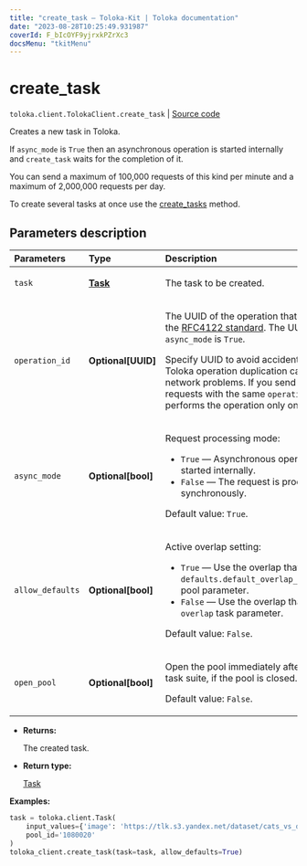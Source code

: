 ```yaml
---
title: "create_task — Toloka-Kit | Toloka documentation"
date: "2023-08-28T10:25:49.931987"
coverId: F_bIcOYF9yjrxkPZrXc3
docsMenu: "tkitMenu"
---
```


# create_task

`toloka.client.TolokaClient.create_task` | [Source code](https://github.com/Toloka/toloka-kit/blob/v1.2.1/src/client/__init__.py#L2374)

Creates a new task in Toloka.

If `async_mode` is `True` then an asynchronous operation is started internally and `create_task` waits for the completion of it.

You can send a maximum of 100,000 requests of this kind per minute and a maximum of 2,000,000 requests per day.

To create several tasks at once use the [create_tasks](/docs/toloka-kit/reference/toloka.client.TolokaClient.create_tasks) method.

## Parameters description

| Parameters | Type | Description |
| :----------| :----| :-----------|
`task`|**[Task](/docs/toloka-kit/reference/toloka.client.task.Task)**|<p>The task to be created.</p>
`operation_id`|**Optional\[UUID\]**|<p>The UUID of the operation that conforms to the [RFC4122 standard](https://tools.ietf.org/html/rfc4122). The UUID is used if `async_mode` is `True`.</p> <p>Specify UUID to avoid accidental errors like Toloka operation duplication caused by network problems. If you send several requests with the same `operation_id`, Toloka performs the operation only once.</p>
`async_mode`|**Optional\[bool\]**|<p>Request processing mode:</p> <ul> <li>`True` — Asynchronous operation is started internally.</li> <li>`False` — The request is processed synchronously.</li> </ul> <p>Default value: `True`.</p>
`allow_defaults`|**Optional\[bool\]**|<p>Active overlap setting:</p> <ul> <li>`True` — Use the overlap that is set in the `defaults.default_overlap_for_new_tasks` pool parameter.</li> <li>`False` — Use the overlap that is set in the `overlap` task parameter.</li> </ul> <p>Default value: `False`.</p>
`open_pool`|**Optional\[bool\]**|<p>Open the pool immediately after creating a task suite, if the pool is closed. </p><p>Default value: `False`.</p>

* **Returns:**

  The created task.

* **Return type:**

  [Task](/docs/toloka-kit/reference/toloka.client.task.Task)

**Examples:**

```python
task = toloka.client.Task(
    input_values={'image': 'https://tlk.s3.yandex.net/dataset/cats_vs_dogs/dogs/048e5760fc5a46faa434922b2447a527.jpg'},
    pool_id='1080020'
)
toloka_client.create_task(task=task, allow_defaults=True)
```